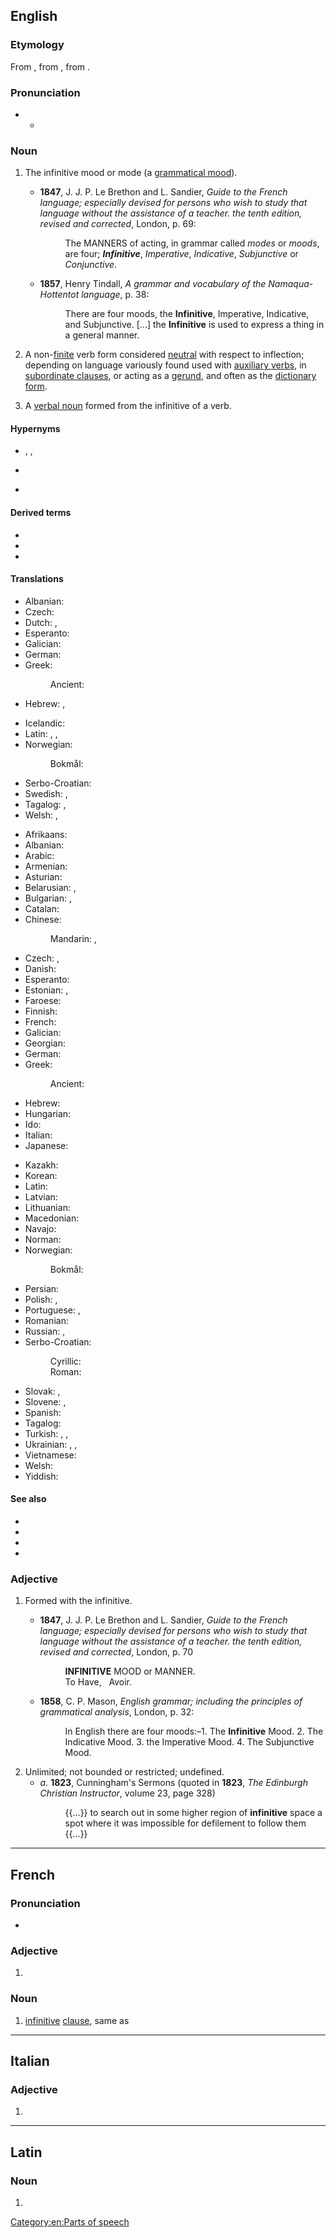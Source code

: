 ==English==
{{wikipedia}}

===Etymology===
From {{der|en|frm|infinitif}}, from {{der|en|LL|infinitivus||unlimited, indefinite}}, from {{der|en|la|infinitus||unlimited, infinite}}.

===Pronunciation===
* {{IPA|en|/ɪnˈfɪnɪtɪv/|/ɪnˈfɪnətɪv/}}
** {{audio|en|LL-Q1860 (eng)-Vealhurl-infinitive.wav|Audio (UK)}}

===Noun===
{{en-noun}}

# {{lb|en|grammar}} The infinitive mood or mode (a [[grammatical mood]]).
#* '''1847''', J. J. P. Le Brethon and L. Sandier, ''Guide to the French language; especially devised for persons who wish to study that language without the assistance of a teacher. the tenth edition, revised and corrected'', London, p.&nbsp;69:
#*: The MANNERS of acting, in grammar called ''modes'' or ''moods'', are four; '''''Infinitive''''', ''Imperative'', ''Indicative'', ''Subjunctive'' or ''Conjunctive''.
#* '''1857''', Henry Tindall, ''A grammar and vocabulary of the Namaqua-Hottentot language'', p.&nbsp;38:
#*: There are four moods, the '''Infinitive''', Imperative, Indicative, and Subjunctive. [...] the '''Infinitive''' is used to express a thing in a general manner.
# {{lb|en|grammar}} A non-[[finite]] verb form considered [[neutral]] with respect to inflection; depending on language variously found used with [[auxiliary verb]]s, in [[subordinate clause]]s, or acting as a [[gerund]], and often as the [[dictionary form]].
# {{lb|en|grammar}} A [[verbal noun]] formed from the infinitive of a verb.

====Hypernyms====
* {{sense|mood or mode}} {{l|en|grammatical mood}}, {{l|en|mood}}, {{l|en|mode}}
* {{sense|verb (form)}} {{l|en|verb}}
* {{sense|verbal noun}} {{l|en|verbal}}

====Derived terms====
* {{l|en|bare infinitive}}
* {{l|en|full infinitive}}
* {{l|en|perfect infinitive}}

====Translations====
{{trans-top|a mood or mode of verbs}}
* Albanian: {{t+|sq|paskajore|f}}
* Czech: {{t|cs|neurčitý způsob|m}}
* Dutch: {{t+|nl|infinitief|m}}, {{t+|nl|onbepaalde wijs|m}}
* Esperanto: {{t+|eo|infinitivo}}
* Galician: {{t+|gl|infinitivo|m}}
* German: {{t+|de|Infinitiv|m}}
* Greek:
*: Ancient: {{t|grc|ἀπαρέμφατος|f}}
* Hebrew: {{t|he|שֵׁם פֹּעַל|m|tr=shem pó‘al}}, {{t+|he|מָקוֹר|m|tr=makór}}
{{trans-mid}}
* Icelandic: {{t+|is|nafnháttur|m}}
* Latin: {{t|la|infinitivus|m}}, {{t|la|modus infinitivus|m}}, {{t|la|modus perpetuus|m}}
* Norwegian:
*: Bokmål: {{t-needed|nb}}
* Serbo-Croatian: {{t+|sh|infinitiv}}
* Swedish: {{t+|sv|infinitiv|m}}, {{t|sv|obestämmt sätt}}
* Tagalog: {{t|tl|pawatas}}, {{t|tl|panaganong pawatas}}
* Welsh: {{t|cy|modd annherfynol|m}}, {{t+|cy|annherfynol|m}}
{{trans-bottom}}

{{trans-top|uninflected verb form}}
* Afrikaans: {{t+|af|infinitief}}
* Albanian: {{t+|sq|paskajore|f}}
* Arabic: {{t+|ar|مَصْدَر|m}} {{qualifier|verbal noun}}
* Armenian: {{t+|hy|անորոշ դերբայ}}
* Asturian: {{t|ast|infinitivu|m}}
* Belarusian: {{t|be|інфініты́ў|m|sc=Cyrl}}, {{t|be|нявызна́чаная фо́рма|f|sc=Cyrl}} {{qualifier|дзеясло́ва}}
* Bulgarian: {{t|bg|инфинити́в|m|sc=Cyrl}}, {{t|bg|неопределе́на фо́рма|f}} {{qualifier|на глаго́ла}}
* Catalan: {{t+|ca|infinitiu|m}}
* Chinese:
*: Mandarin: {{t|cmn|不定詞|sc=Hani}}, {{t|cmn|不定词|tr=bùdìngcí|sc=Hani}}
* Czech: {{t+|cs|infinitiv|m-in}}, {{t+|cs|neurčitek|m-in}}
* Danish: {{t+|da|infinitiv}}
* Esperanto: {{t+|eo|infinitivo}}
* Estonian: {{t|et|tegevusnimi}}, {{t+|et|infinitiiv}}
* Faroese: {{t|fo|navnháttur|m}}
* Finnish: {{t+|fi|infinitiivi}}
* French: {{t+|fr|infinitif|m}}
* Galician: {{t+|gl|infinitivo|m}}
* Georgian: {{t|ka|ინფინიტივი}}
* German: {{t+|de|Infinitiv|n|m}}
* Greek: {{t+|el|απαρέμφατο|n}}
*: Ancient: {{t|grc|ἀπαρέμφατος|f}}
* Hebrew: {{t|he|שֵׁם פֹּעַל|m|tr=shem-pó'al|sc=Hebr}}
* Hungarian: {{t+|hu|főnévi igenév}}
* Ido: {{t+|io|infinitivo}}
* Italian: {{t+|it|infinito|m}}
* Japanese: {{t+|ja|不定詞|tr=ふていし, futeishi}}
{{trans-mid}}
* Kazakh: {{t|kk|инфинитив|sc=Cyrl}}
* Korean: {{t+|ko|부정사(不定詞)}}
* Latin: {{t|la|aparemphatum|n}}
* Latvian: {{t|lv|nenoteiksme|f}}
* Lithuanian: {{t+|lt|bendratis|f}}
* Macedonian: {{t|mk|и́нфинитив|m|sc=Cyrl}}
* Navajo: {{t|nv|bee áhodoonííł saad}}
* Norman: {{t|nrf|înfinnitif|m}}
* Norwegian:
*: Bokmål: {{t|nb|infinitiv|m}}
* Persian: {{t+|fa|مصدر|tr=masdar|sc=fa-Arab}}
* Polish: {{t+|pl|bezokolicznik|m-in}}, {{t|pl|infinitiwus|m}}
* Portuguese: {{t+|pt|infinitivo|m}}, {{t+|pt|infinito|m}}
* Romanian: {{t+|ro|infinitiv|n}}
* Russian: {{t|ru|неопределённая фо́рма|f}} {{qualifier|глаго́ла}}, {{t+|ru|инфинити́в|m}}
* Serbo-Croatian:
*: Cyrillic: {{t|sh|инфинитив|m}}
*: Roman: {{t+|sh|infinitiv|m}}
* Slovak: {{t|sk|neurčitok|m-in}}, {{t|sk|infinitív|m-in}}
* Slovene: {{t+|sl|nedoločnik|m}}, {{t|sl|ínfinitiv|m}}
* Spanish: {{t+|es|infinitivo|m}}
* Tagalog: {{t|tl|pawatas}}
* Turkish: {{t+|tr|mastar}}, {{t+|tr|eylemlik}}, {{t+|tr|isim-fiil}}
* Ukrainian: {{t|uk|інфініти́в|m|sc=Cyrl}}, {{t|uk|дієйме́нник|m|sc=Cyrl}}, {{t|uk|невизна́чена фо́рма|f|sc=Cyrl}} {{qualifier|дієсло́ва}}
* Vietnamese: {{t|vi|lối vô định}}
* Welsh: {{t|cy|berf annherfynol|m}}
* Yiddish: {{t|yi|אינפֿיניטיוו|m}}
{{trans-bottom}}

====See also====
* {{l|en|gerund}}
* {{l|en|supine}}
* {{l|en|lemma}}
* {{l|en|verb}}

===Adjective===
{{en-adj|-}}

# {{lb|en|grammar}} Formed with the infinitive.
#* '''1847''', J. J. P. Le Brethon and L. Sandier, ''Guide to the French language; especially devised for persons who wish to study that language without the assistance of a teacher. the tenth edition, revised and corrected'', London, p.&nbsp;70
#*: '''INFINITIVE''' MOOD or MANNER.<br />To Have, &nbsp; Avoir.
#* '''1858''', C. P. Mason, ''English grammar; including the principles of grammatical analysis'', London, p.&nbsp;32:
#*: In English there are four moods:–1. The '''Infinitive''' Mood. 2. The Indicative Mood. 3. the Imperative Mood. 4. The Subjunctive Mood.
# Unlimited; not bounded or restricted; undefined.
#* ''a.'' '''1823''', Cunningham's Sermons (quoted in '''1823''', ''The Edinburgh Christian Instructor'', volume 23, page 328)
#*: {{...}} to search out in some higher region of '''infinitive''' space a spot where it was impossible for defilement to follow them {{...}}

[[Category:en:Parts of speech]]

----

==French==

===Pronunciation===
* {{audio|fr|LL-Q150 (fra)-Poslovitch-infinitive.wav|Audio}}

===Adjective===
{{head|fr|adjective form}}

# {{feminine singular of|fr|infinitif}}

===Noun===
{{fr-noun|f}}

# [[#English|infinitive]] [[clause]], same as {{m|fr|proposition infinitive}}

----

==Italian==

===Adjective===
{{head|it|adjective form|g=f}}

# {{feminine plural of|it|infinitivo}}

----

==Latin==

===Noun===
{{la-noun-form|īnfīnītīve}}

# {{inflection of|la|īnfīnītīvus||voc|s}}